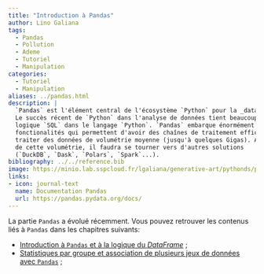 ```yaml
---
title: "Introduction à Pandas"
author: Lino Galiana
tags:
  - Pandas
  - Pollution
  - Ademe
  - Tutoriel
  - Manipulation
categories:
  - Tutoriel
  - Manipulation
aliases: ../pandas.html
description: |
  `Pandas` est l'élément central de l'écosystème `Python` pour la _data science_. 
  Le succès récent de `Python` dans l'analyse de données tient beaucoup à `Pandas` qui a permis d'importer la
  logique `SQL` dans le langage `Python`. `Pandas` embarque énormément de
  fonctionalités qui permettent d'avoir des chaînes de traitement efficaces pour
  traiter des données de volumétrie moyenne (jusqu'à quelques Gigas). Au-delà
  de cette volumétrie, il faudra se tourner vers d'autres solutions
  (`DuckDB`, `Dask`, `Polars`, `Spark`...).
bibliography: ../../reference.bib
image: https://minio.lab.sspcloud.fr/lgaliana/generative-art/pythonds/panda_stretching.png
links:
- icon: journal-text
  name: Documentation Pandas
  url: https://pandas.pydata.org/docs/
---
```


La partie `Pandas` a évolué récemment. Vous pouvez retrouver les contenus liés à `Pandas` dans les chapitres suivants:

- [Introduction à `Pandas` et à la logique du _DataFrame_](/content/manipulation/02_pandas_intro.qmd) ;
- [Statistiques par groupe et association de plusieurs jeux de données avec `Pandas`](/content/manipulation/02_pandas_suite.qmd) ;
